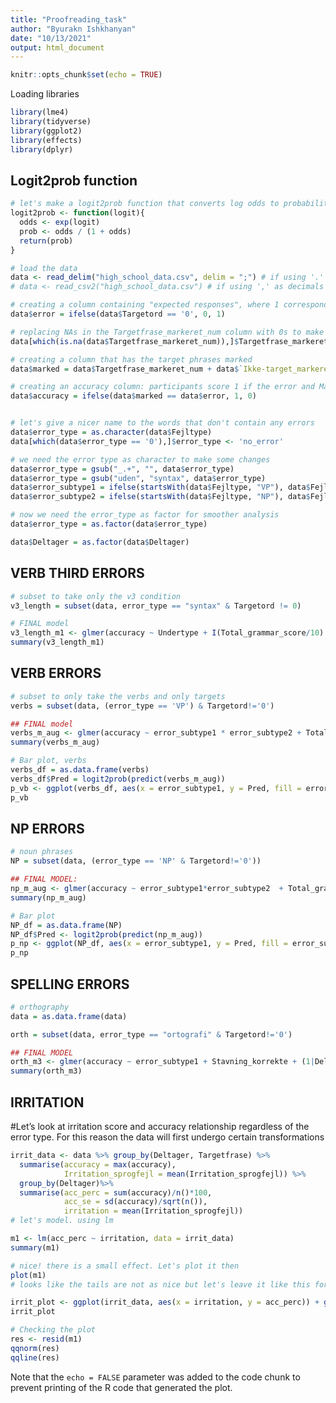 ---
title: "Proofreading_task"
author: "Byurakn Ishkhanyan"
date: "10/13/2021"
output: html_document
---

```{r setup, include=FALSE}
knitr::opts_chunk$set(echo = TRUE)
```

Loading libraries
```{r}
library(lme4)
library(tidyverse)
library(ggplot2)
library(effects)
library(dplyr)
```
## Logit2prob function
```{r}
# let's make a logit2prob function that converts log odds to probabilities - we're going to need this for the glmer models
logit2prob <- function(logit){
  odds <- exp(logit)
  prob <- odds / (1 + odds)
  return(prob)
}
```

```{r}
# load the data
data <- read_delim("high_school_data.csv", delim = ";") # if using '.' as decimals
# data <- read_csv2("high_school_data.csv") # if using ',' as decimals

# creating a column containing "expected responses", where 1 corresponds to "should be marked as an error" and 0 "shouldn't be marked as an error" 
data$error = ifelse(data$Targetord == '0', 0, 1)

# replacing NAs in the Targetfrase_markeret_num column with 0s to make the analysis easier
data[which(is.na(data$Targetfrase_markeret_num)),]$Targetfrase_markeret_num <- 0

# creating a column that has the target phrases marked
data$marked = data$Targetfrase_markeret_num + data$`Ikke-target_markeret`

# creating an accuracy column: participants score 1 if the error and Markeret_som_fejl are the same and 0 if they aren't
data$accuracy = ifelse(data$marked == data$error, 1, 0)


# let's give a nicer name to the words that don't contain any errors
data$error_type = as.character(data$Fejltype)
data[which(data$error_type == '0'),]$error_type <- 'no_error'

# we need the error type as character to make some changes
data$error_type = gsub("_.+", "", data$error_type)
data$error_type = gsub("uden", "syntax", data$error_type)
data$error_subtype1 = ifelse(startsWith(data$Fejltype, "VP"), data$Fejltype, data$Undertype)
data$error_subtype2 = ifelse(startsWith(data$Fejltype, "NP"), data$Fejltype, data$Undertype)

# now we need the error_type as factor for smoother analysis
data$error_type = as.factor(data$error_type)

data$Deltager = as.factor(data$Deltager)


```
## VERB THIRD ERRORS
```{r}
# subset to take only the v3 condition
v3_length = subset(data, error_type == "syntax" & Targetord != 0)

# FINAL model
v3_length_m1 <- glmer(accuracy ~ Undertype + I(Total_grammar_score/10) + (1|Deltager) + (1|Targetfrase), family = "binomial", data = v3_length)
summary(v3_length_m1)

```
## VERB ERRORS
```{r}
# subset to only take the verbs and only targets
verbs = subset(data, (error_type == 'VP') & Targetord!='0')

## FINAL model
verbs_m_aug <- glmer(accuracy ~ error_subtype1 * error_subtype2 + Total_grammar_score + (1|Deltager) + (1|Targetord), family = "binomial", data = verbs)
summary(verbs_m_aug)

# Bar plot, verbs
verbs_df = as.data.frame(verbs)
verbs_df$Pred = logit2prob(predict(verbs_m_aug))
p_vb <- ggplot(verbs_df, aes(x = error_subtype1, y = Pred, fill = error_subtype2))+ stat_summary(fun = mean, geom = "bar", position = position_dodge ())+ stat_summary(fun.data = mean_cl_boot, geom = "errorbar", position = position_dodge (width = 0.9), width = 0.2) + labs (x = "Error type", y = "Predicted probability of responding correctly") + scale_fill_brewer(palette="Blues") + theme_classic()
p_vb


```
## NP ERRORS
```{r}
# noun phrases
NP = subset(data, (error_type == 'NP' & Targetord!='0'))

## FINAL MODEL: 
np_m_aug <- glmer(accuracy ~ error_subtype1*error_subtype2  + Total_grammar_score + (1|Deltager) + (1|Targetord), family = "binomial", data = NP, glmerControl(optimizer = "Nelder_Mead"))
summary(np_m_aug)

# Bar plot
NP_df = as.data.frame(NP)
NP_df$Pred <- logit2prob(predict(np_m_aug))
p_np <- ggplot(NP_df, aes(x = error_subtype1, y = Pred, fill = error_subtype2)) + stat_summary(fun = mean, geom = "bar", position = position_dodge ())+ stat_summary(fun.data = mean_cl_boot, geom = "errorbar", position = position_dodge (width = 0.9), width = 0.2)+ labs (x = "Error type", y = "Predicted probability of responding correctly") + scale_fill_brewer(palette="Blues") + theme_classic()
p_np

```
## SPELLING ERRORS
```{r}
# orthography
data = as.data.frame(data)

orth = subset(data, error_type == "ortografi" & Targetord!='0')

## FINAL MODEL
orth_m3 <- glmer(accuracy ~ error_subtype1 + Stavning_korrekte + (1|Deltager) + (1|Targetord), family = "binomial", data = orth)
summary(orth_m3)

```
## IRRITATION
#Let's look at irritation score and accuracy relationship regardless of the error type. For this reason the data will first undergo certain transformations
```{r}
irrit_data <- data %>% group_by(Deltager, Targetfrase) %>%
  summarise(accuracy = max(accuracy),
            Irritation_sprogfejl = mean(Irritation_sprogfejl)) %>%
  group_by(Deltager)%>%
  summarise(acc_perc = sum(accuracy)/n()*100,
            acc_se = sd(accuracy)/sqrt(n()),
            irritation = mean(Irritation_sprogfejl))
# let's model. using lm

m1 <- lm(acc_perc ~ irritation, data = irrit_data)
summary(m1)

# nice! there is a small effect. Let's plot it then
plot(m1)
# looks like the tails are not as nice but let's leave it like this for now.

irrit_plot <- ggplot(irrit_data, aes(x = irritation, y = acc_perc)) + geom_point(alpha = 0.2) + geom_smooth(method = "lm") +  theme_classic() + labs(x = "Irritation score", y = "Accuracy (%)")
irrit_plot

# Checking the plot
res <- resid(m1)
qqnorm(res)
qqline(res)


```

Note that the `echo = FALSE` parameter was added to the code chunk to prevent printing of the R code that generated the plot.

